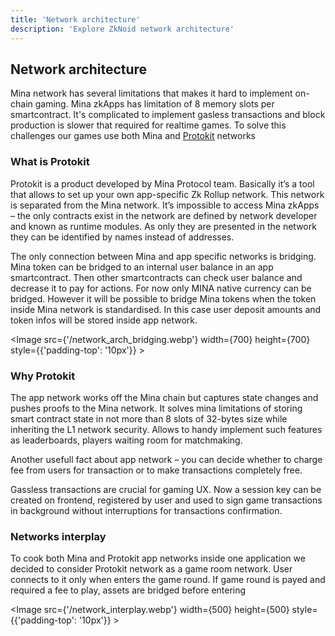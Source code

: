 ```yaml
---
title: 'Network architecture'
description: 'Explore ZkNoid network architecture'
---
```



## Network architecture

Mina network has several limitations that makes it hard to implement on-chain gaming.
Mina zkApps has limitation of 8 memory slots per smartcontract. 
It's complicated to implement gasless transactions and block production is slower that required for realtime games.
To solve this challenges our games use both Mina and [Protokit](https://protokit.dev/) networks

### What is Protokit

Protokit is a product developed by Mina Protocol team. 
Basically it’s a tool that allows to set up your own app-specific Zk Rollup network. 
This network is separated from the Mina network. 
It’s impossible to access Mina zkApps – the only contracts exist in the network are defined by network developer and known as runtime modules. 
As only they are presented in the network they can be identified by names instead of addresses.

The only connection between Mina and app specific networks is bridging. 
Mina token can be bridged to an internal user balance in an app smartcontract. 
Then other smartcontracts can check user balance and decrease it to pay for actions. 
For now only MINA native currency can be bridged. 
However it will be possible to bridge Mina tokens when the token inside Mina network is standardised. 
In this case user deposit amounts and token infos will be stored inside app network.

<Image src={'/network_arch_bridging.webp'} width={700} height={700} style={{'padding-top': '10px'}} ></Image>

### Why Protokit

The app network works off the Mina chain but captures state changes and pushes proofs to the Mina network. 
It solves mina limitations of storing smart contract state in not more than 8 slots of 32-bytes size while inheriting the L1 network security. 
Allows to handy implement such features as leaderboards, players waiting room for matchmaking.

Another usefull fact about app network – you can decide whether to charge fee from users for transaction or to make transactions completely free. 

Gassless transactions are crucial for gaming UX.
Now a session key can be created on frontend, registered by user and used to sign game transactions in background without interruptions for transactions confirmation.

### Networks interplay

To cook both Mina and Protokit app networks inside one application we decided to consider Protokit network as a game room network. 
User connects to it only when enters the game round. If game round is payed and required a fee to play, assets are bridged before entering

<Image src={'/network_interplay.webp'} width={500} height={500} style={{'padding-top': '10px'}} ></Image>

